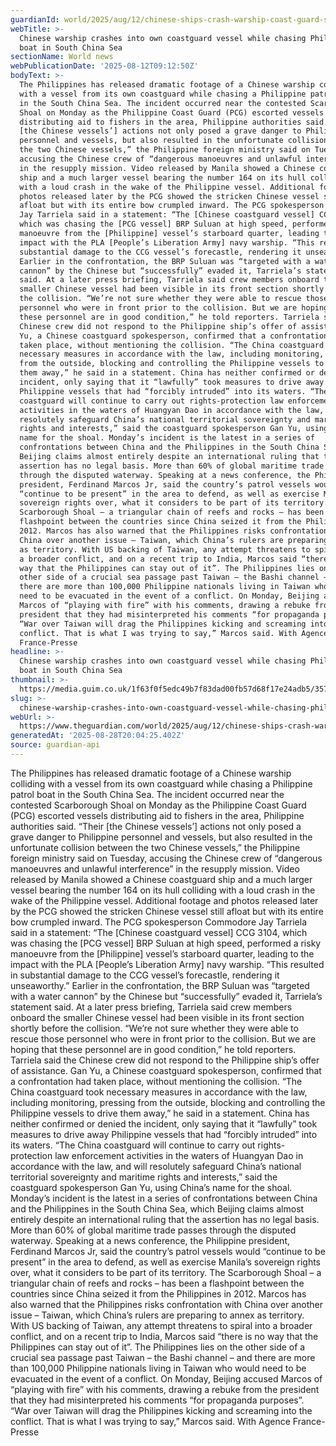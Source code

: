 ```yaml
---
guardianId: world/2025/aug/12/chinese-ships-crash-warship-coast-guard-south-china-sea
webTitle: >-
  Chinese warship crashes into own coastguard vessel while chasing Philippine
  boat in South China Sea
sectionName: World news
webPublicationDate: '2025-08-12T09:12:50Z'
bodyText: >-
  The Philippines has released dramatic footage of a Chinese warship colliding
  with a vessel from its own coastguard while chasing a Philippine patrol boat
  in the South China Sea. The incident occurred near the contested Scarborough
  Shoal on Monday as the Philippine Coast Guard (PCG) escorted vessels
  distributing aid to fishers in the area, Philippine authorities said. “Their
  [the Chinese vessels’] actions not only posed a grave danger to Philippine
  personnel and vessels, but also resulted in the unfortunate collision between
  the two Chinese vessels,” the Philippine foreign ministry said on Tuesday,
  accusing the Chinese crew of “dangerous manoeuvres and unlawful interference”
  in the resupply mission. Video released by Manila showed a Chinese coastguard
  ship and a much larger vessel bearing the number 164 on its hull colliding
  with a loud crash in the wake of the Philippine vessel. Additional footage and
  photos released later by the PCG showed the stricken Chinese vessel still
  afloat but with its entire bow crumpled inward. The PCG spokesperson Commodore
  Jay Tarriela said in a statement: “The [Chinese coastguard vessel] CCG 3104,
  which was chasing the [PCG vessel] BRP Suluan at high speed, performed a risky
  manoeuvre from the [Philippine] vessel’s starboard quarter, leading to the
  impact with the PLA [People’s Liberation Army] navy warship. “This resulted in
  substantial damage to the CCG vessel’s forecastle, rendering it unseaworthy.”
  Earlier in the confrontation, the BRP Suluan was “targeted with a water
  cannon” by the Chinese but “successfully” evaded it, Tarriela’s statement
  said. At a later press briefing, Tarriela said crew members onboard the
  smaller Chinese vessel had been visible in its front section shortly before
  the collision. “We’re not sure whether they were able to rescue those
  personnel who were in front prior to the collision. But we are hoping that
  these personnel are in good condition,” he told reporters. Tarriela said the
  Chinese crew did not respond to the Philippine ship’s offer of assistance. Gan
  Yu, a Chinese coastguard spokesperson, confirmed that a confrontation had
  taken place, without mentioning the collision. “The China coastguard took
  necessary measures in accordance with the law, including monitoring, pressing
  from the outside, blocking and controlling the Philippine vessels to drive
  them away,” he said in a statement. China has neither confirmed or denied the
  incident, only saying that it “lawfully” took measures to drive away
  Philippine vessels that had “forcibly intruded” into its waters. “The China
  coastguard will continue to carry out rights-protection law enforcement
  activities in the waters of Huangyan Dao in accordance with the law, and will
  resolutely safeguard China’s national territorial sovereignty and maritime
  rights and interests,” said the coastguard spokesperson Gan Yu, using China’s
  name for the shoal. Monday’s incident is the latest in a series of
  confrontations between China and the Philippines in the South China Sea, which
  Beijing claims almost entirely despite an international ruling that the
  assertion has no legal basis. More than 60% of global maritime trade passes
  through the disputed waterway. Speaking at a news conference, the Philippine
  president, Ferdinand Marcos Jr, said the country’s patrol vessels would
  “continue to be present” in the area to defend, as well as exercise Manila’s
  sovereign rights over, what it considers to be part of its territory. The
  Scarborough Shoal – a triangular chain of reefs and rocks – has been a
  flashpoint between the countries since China seized it from the Philippines in
  2012. Marcos has also warned that the Philippines risks confrontation with
  China over another issue – Taiwan, which China’s rulers are preparing to annex
  as territory. With US backing of Taiwan, any attempt threatens to spiral into
  a broader conflict, and on a recent trip to India, Marcos said “there is no
  way that the Philippines can stay out of it”. The Philippines lies on the
  other side of a crucial sea passage past Taiwan – the Bashi channel – and
  there are more than 100,000 Philippine nationals living in Taiwan who would
  need to be evacuated in the event of a conflict. On Monday, Beijing accused
  Marcos of “playing with fire” with his comments, drawing a rebuke from the
  president that they had misinterpreted his comments “for propaganda purposes”.
  “War over Taiwan will drag the Philippines kicking and screaming into the
  conflict. That is what I was trying to say,” Marcos said. With Agence
  France-Presse
headline: >-
  Chinese warship crashes into own coastguard vessel while chasing Philippine
  boat in South China Sea
thumbnail: >-
  https://media.guim.co.uk/1f63f0f5edc49b7f83dad00fb57d68f17e24adb5/357_0_2016_1613/500.jpg
slug: >-
  chinese-warship-crashes-into-own-coastguard-vessel-while-chasing-philippine-boat-in-south-china-sea
webUrl: >-
  https://www.theguardian.com/world/2025/aug/12/chinese-ships-crash-warship-coast-guard-south-china-sea
generatedAt: '2025-08-28T20:04:25.402Z'
source: guardian-api
---
```

The Philippines has released dramatic footage of a Chinese warship colliding with a vessel from its own coastguard while chasing a Philippine patrol boat in the South China Sea. The incident occurred near the contested Scarborough Shoal on Monday as the Philippine Coast Guard (PCG) escorted vessels distributing aid to fishers in the area, Philippine authorities said. “Their [the Chinese vessels’] actions not only posed a grave danger to Philippine personnel and vessels, but also resulted in the unfortunate collision between the two Chinese vessels,” the Philippine foreign ministry said on Tuesday, accusing the Chinese crew of “dangerous manoeuvres and unlawful interference” in the resupply mission. Video released by Manila showed a Chinese coastguard ship and a much larger vessel bearing the number 164 on its hull colliding with a loud crash in the wake of the Philippine vessel. Additional footage and photos released later by the PCG showed the stricken Chinese vessel still afloat but with its entire bow crumpled inward. The PCG spokesperson Commodore Jay Tarriela said in a statement: “The [Chinese coastguard vessel] CCG 3104, which was chasing the [PCG vessel] BRP Suluan at high speed, performed a risky manoeuvre from the [Philippine] vessel’s starboard quarter, leading to the impact with the PLA [People’s Liberation Army] navy warship. “This resulted in substantial damage to the CCG vessel’s forecastle, rendering it unseaworthy.” Earlier in the confrontation, the BRP Suluan was “targeted with a water cannon” by the Chinese but “successfully” evaded it, Tarriela’s statement said. At a later press briefing, Tarriela said crew members onboard the smaller Chinese vessel had been visible in its front section shortly before the collision. “We’re not sure whether they were able to rescue those personnel who were in front prior to the collision. But we are hoping that these personnel are in good condition,” he told reporters. Tarriela said the Chinese crew did not respond to the Philippine ship’s offer of assistance. Gan Yu, a Chinese coastguard spokesperson, confirmed that a confrontation had taken place, without mentioning the collision. “The China coastguard took necessary measures in accordance with the law, including monitoring, pressing from the outside, blocking and controlling the Philippine vessels to drive them away,” he said in a statement. China has neither confirmed or denied the incident, only saying that it “lawfully” took measures to drive away Philippine vessels that had “forcibly intruded” into its waters. “The China coastguard will continue to carry out rights-protection law enforcement activities in the waters of Huangyan Dao in accordance with the law, and will resolutely safeguard China’s national territorial sovereignty and maritime rights and interests,” said the coastguard spokesperson Gan Yu, using China’s name for the shoal. Monday’s incident is the latest in a series of confrontations between China and the Philippines in the South China Sea, which Beijing claims almost entirely despite an international ruling that the assertion has no legal basis. More than 60% of global maritime trade passes through the disputed waterway. Speaking at a news conference, the Philippine president, Ferdinand Marcos Jr, said the country’s patrol vessels would “continue to be present” in the area to defend, as well as exercise Manila’s sovereign rights over, what it considers to be part of its territory. The Scarborough Shoal – a triangular chain of reefs and rocks – has been a flashpoint between the countries since China seized it from the Philippines in 2012. Marcos has also warned that the Philippines risks confrontation with China over another issue – Taiwan, which China’s rulers are preparing to annex as territory. With US backing of Taiwan, any attempt threatens to spiral into a broader conflict, and on a recent trip to India, Marcos said “there is no way that the Philippines can stay out of it”. The Philippines lies on the other side of a crucial sea passage past Taiwan – the Bashi channel – and there are more than 100,000 Philippine nationals living in Taiwan who would need to be evacuated in the event of a conflict. On Monday, Beijing accused Marcos of “playing with fire” with his comments, drawing a rebuke from the president that they had misinterpreted his comments “for propaganda purposes”. “War over Taiwan will drag the Philippines kicking and screaming into the conflict. That is what I was trying to say,” Marcos said. With Agence France-Presse
